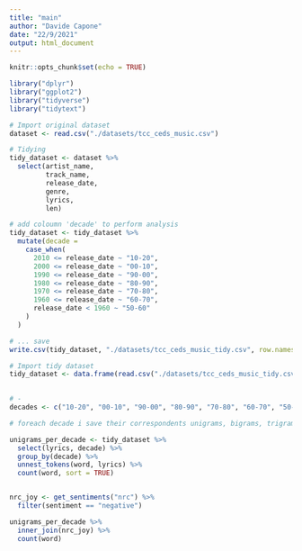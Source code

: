 ```yaml
---
title: "main"
author: "Davide Capone"
date: "22/9/2021"
output: html_document
---
```


```r
knitr::opts_chunk$set(echo = TRUE)
```

```r
library("dplyr")
library("ggplot2")
library("tidyverse")
library("tidytext")

```

```r
# Import original dataset
dataset <- read.csv("./datasets/tcc_ceds_music.csv")

# Tidying
tidy_dataset <- dataset %>% 
  select(artist_name, 
         track_name, 
         release_date, 
         genre, 
         lyrics, 
         len)

# add coloumn 'decade' to perform analysis
tidy_dataset <- tidy_dataset %>% 
  mutate(decade =
    case_when(
      2010 <= release_date ~ "10-20",
      2000 <= release_date ~ "00-10",
      1990 <= release_date ~ "90-00",
      1980 <= release_date ~ "80-90",
      1970 <= release_date ~ "70-80",
      1960 <= release_date ~ "60-70",
      release_date < 1960 ~ "50-60"
    )
  )

# ... save
write.csv(tidy_dataset, "./datasets/tcc_ceds_music_tidy.csv", row.names = TRUE)

```

```r
# Import tidy dataset
tidy_dataset <- data.frame(read.csv("./datasets/tcc_ceds_music_tidy.csv"))
  
```

```r
# - 
decades <- c("10-20", "00-10", "90-00", "80-90", "70-80", "60-70", "50-60")

# foreach decade i save their correspondents unigrams, bigrams, trigrams

unigrams_per_decade <- tidy_dataset %>%
  select(lyrics, decade) %>%
  group_by(decade) %>% 
  unnest_tokens(word, lyrics) %>% 
  count(word, sort = TRUE)


nrc_joy <- get_sentiments("nrc") %>% 
  filter(sentiment == "negative")

unigrams_per_decade %>%
  inner_join(nrc_joy) %>%
  count(word)




```


